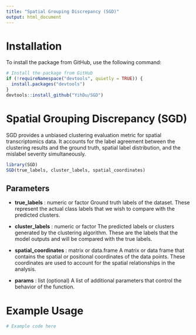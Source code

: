 ```yaml
---
title: "Spatial Grouping Discrepancy (SGD)"
output: html_document
---
```



# Installation

To install the package from GitHub, use the following command:

```r
# Install the package from GitHub
if (!requireNamespace("devtools", quietly = TRUE)) {
  install.packages("devtools")
}
devtools::install_github("YihDu/SGD")
```

# Spatial Grouping Discrepancy (SGD)

SGD provides a unbiased clustering evaluation metric for spatial transcriptomics data. 
It accounts for the label agreement between the clustering results and the ground truth, spatial label distribution, and the mislabel severity simultaneously.

```r
library(SGD)
SGD(true_labels, cluster_labels, spatial_coordinates)
```

## Parameters
- **true_labels** : numeric or factor
Ground truth labels of the dataset. These represent the actual class labels that we wish to compare with the predicted clusters.

- **cluster_labels** : numeric or factor
The predicted labels or clusters generated by the clustering algorithm. These are the labels that the model outputs and will be compared with the true labels.

- **spatial_coordinates** : matrix or data.frame
A matrix or data frame that contains the spatial or positional coordinates of the data points. These coordinates are used to account for the spatial relationships in the analysis.

- **params** : list (optional)
A list of additional parameters that control the behavior of the function. 

# Example Usage

```r
# Example code here
```








